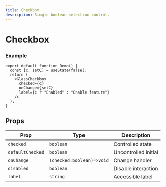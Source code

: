 ```yaml
---
title: Checkbox
description: Single boolean selection control.
---
```


# Checkbox

### Example

```tsx
export default function Demo() {
  const [c, setC] = useState(false);
  return (
    <GlassCheckbox
      checked={c}
      onChange={setC}
      label={c ? "Enabled" : "Enable feature"}
    />
  );
}
```

## Props

| Prop             | Type                      | Description          |
| ---------------- | ------------------------- | -------------------- |
| `checked`        | `boolean`                 | Controlled state     |
| `defaultChecked` | `boolean`                 | Uncontrolled initial |
| `onChange`       | `(checked:boolean)=>void` | Change handler       |
| `disabled`       | `boolean`                 | Disable interaction  |
| `label`          | `string`                  | Accessible label     |
